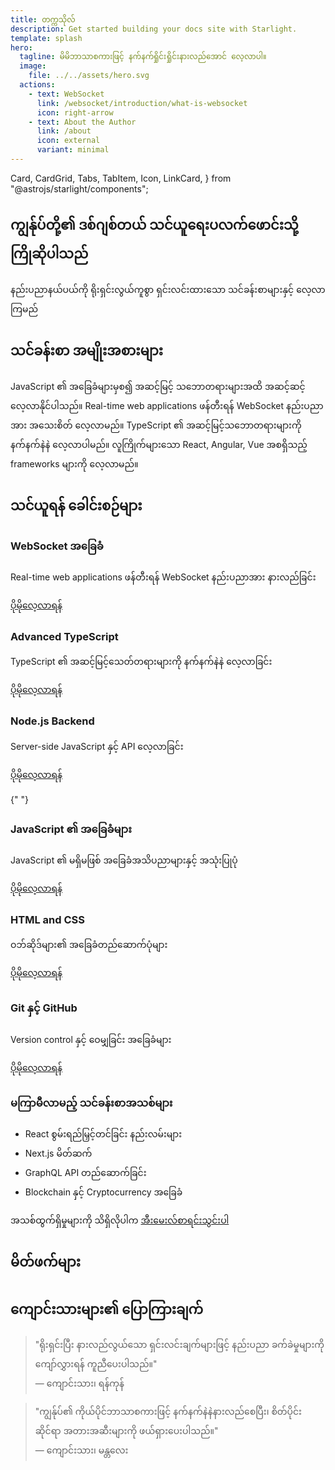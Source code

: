 ```yaml
---
title: တက္ကသိုလ်
description: Get started building your docs site with Starlight.
template: splash
hero:
  tagline: မိမိဘာသာစကားဖြင့် နက်နက်ရှိုင်းရှိုင်းနားလည်အောင် လေ့လာပါ။
  image:
    file: ../../assets/hero.svg
  actions:
    - text: WebSocket
      link: /websocket/introduction/what-is-websocket
      icon: right-arrow
    - text: About the Author
      link: /about
      icon: external
      variant: minimal
---
```


  Card,
  CardGrid,
  Tabs,
  TabItem,
  Icon,
  LinkCard,
} from "@astrojs/starlight/components";


<div class="hero-grid-background">
  <div class="grid-container">
    <div class="grid"></div>
  </div>
</div>

<div class="welcome-message">
  <h2>
    <Icon name="open-book" size="1.4em" />
    <span>ကျွန်ုပ်တို့၏ ဒစ်ဂျစ်တယ် သင်ယူရေးပလက်ဖောင်းသို့ ကြိုဆိုပါသည်</span>
  </h2>
  <p>
    နည်းပညာနယ်ပယ်ကို ရိုးရှင်းလွယ်ကူစွာ ရှင်းလင်းထားသော သင်ခန်းစာများနှင့်
    လေ့လာကြမည်
  </p>
</div>

## သင်ခန်းစာ အမျိုးအစားများ

<div class="featured-categories">
  <CardGrid stagger>
    <Card title="အခြေခံ JavaScript" icon="pencil">
      JavaScript ၏ အခြေခံများမှစ၍ အဆင့်မြင့် သဘောတရားများအထိ အဆင့်ဆင့်
      လေ့လာနိုင်ပါသည်။
    </Card>
    <Card title="WebSocket နည်းပညာ" icon="setting">
      Real-time web applications ဖန်တီးရန် WebSocket နည်းပညာအား အသေးစိတ်
      လေ့လာမည်။
    </Card>
    <Card title="TypeScript အဆင့်မြင့်" icon="add-document">
      TypeScript ၏ အဆင့်မြင့်သဘောတရားများကို နက်နက်နဲနဲ လေ့လာပါမည်။
    </Card>
    <Card title="Frontend Frameworks" icon="open-book">
      လူကြိုက်များသော React, Angular, Vue အစရှိသည့် frameworks များကို လေ့လာမည်။
    </Card>
  </CardGrid>
</div>

## သင်ယူရန် ခေါင်းစဉ်များ

<Tabs>
  <TabItem label="လူကြိုက်များဆုံး" icon='star'>
    <div class="popular-topics">
      <div class="topic-card">
        <Icon name="rocket" size="2.5rem" />
        <h3>WebSocket အခြေခံ</h3>
        <p>Real-time web applications ဖန်တီးရန် WebSocket နည်းပညာအား နားလည်ခြင်း</p>
        <a href="/websocket/introduction/what-is-websocket" class="learn-more">
          <span>ပိုမိုလေ့လာရန်</span> <Icon name="right-arrow" size="1.2em" />
        </a>
      </div>
      <div class="topic-card">
        <Icon name="puzzle" size="2.5rem" />
        <h3>Advanced TypeScript</h3>
        <p>TypeScript ၏ အဆင့်မြင့်သေတ်တရားများကို နက်နက်နဲနဲ လေ့လာခြင်း</p>
        <a href="/advanced-typescript/why-is-advanced-ts-needed/why-advanced-typescript" class="learn-more">
          <span>ပိုမိုလေ့လာရန်</span> <Icon name="right-arrow" size="1.2em" />
        </a>
      </div>
      <div class="topic-card">
        <Icon name="seti:nodejs" size="2.5rem" />
        <h3>Node.js Backend</h3>
        <p>Server-side JavaScript နှင့် API လေ့လာခြင်း</p>
        <a href="#" class="learn-more">
          <span>ပိုမိုလေ့လာရန်</span> <Icon name="right-arrow" size="1.2em" />
        </a>
      </div>
    </div>
  </TabItem>

{" "}

<TabItem label="အခြေခံများ" icon="seti:plan">
  <div class="popular-topics">
    <div class="topic-card">
      <Icon name="javascript" size="2.5rem" />
      <h3>JavaScript ၏ အခြေခံများ</h3>
      <p>JavaScript ၏ မရှိမဖြစ် အခြေခံအသိပညာများနှင့် အသုံးပြုပုံ</p>
      <a href="#" class="learn-more">
        <span>ပိုမိုလေ့လာရန်</span> <Icon name="right-arrow" size="1.2em" />
      </a>
    </div>
    <div class="topic-card">
      <Icon name="document" size="2.5rem" />
      <h3>HTML and CSS</h3>
      <p>ဝဘ်ဆိုဒ်များ၏ အခြေခံတည်ဆောက်ပုံများ</p>
      <a href="#" class="learn-more">
        <span>ပိုမိုလေ့လာရန်</span> <Icon name="right-arrow" size="1.2em" />
      </a>
    </div>
    <div class="topic-card">
      <Icon name="github" size="2.5rem" />
      <h3>Git နှင့် GitHub</h3>
      <p>Version control နှင့် ဝေမျှခြင်း အခြေခံများ</p>
      <a href="#" class="learn-more">
        <span>ပိုမိုလေ့လာရန်</span> <Icon name="right-arrow" size="1.2em" />
      </a>
    </div>
  </div>
</TabItem>

  <TabItem label="မကြာမီလာမည်" icon='approve-check'>
    <div class="coming-soon">
      <Icon name="rocket" size="3rem" />
      <h3>မကြာမီလာမည့် သင်ခန်းစာအသစ်များ</h3>
      <ul>
        <li><Icon name="star" size="1.2em" /> React စွမ်းရည်မြှင့်တင်ခြင်း နည်းလမ်းများ</li>
        <li><Icon name="star" size="1.2em" /> Next.js မိတ်ဆက်</li>
        <li><Icon name="star" size="1.2em" /> GraphQL API တည်ဆောက်ခြင်း</li>
        <li><Icon name="star" size="1.2em" /> Blockchain နှင့် Cryptocurrency အခြေခံ</li>
      </ul>
      <div class="notification-box">
        <Icon name="notification" size="1.5em" />
        <p>အသစ်ထွက်ရှိမှုများကို သိရှိလိုပါက <a href="#">အီးမေးလ်စာရင်းသွင်းပါ</a></p>
      </div>
    </div>
  </TabItem>
</Tabs>

## မိတ်ဖက်များ

<div class="partners">
  <LinkCard
    title="Discord"
    description="ကျွန်ုပ်တို့၏ Discord ကို လာရောက်ပါဝင်ပါ"
    href="#"
    icon="discord"
  />
  <LinkCard
    title="GitHub"
    description="GitHub တွင် ပံ့ပိုးကူညီပါ"
    href="#"
    icon="github"
  />
  <LinkCard
    title="Twitter"
    description="Twitter တွင် follow လိုက်ပါ"
    href="#"
    icon="twitter"
  />
</div>

<div class="testimonials">
  <h2>
    <Icon name="star" size="1.2em" />
    <span>ကျောင်းသားများ၏ ပြောကြားချက်</span>
  </h2>
  <div class="quotes">
    <blockquote>
      "ရိုးရှင်းပြီး နားလည်လွယ်သော ရှင်းလင်းချက်များဖြင့် နည်းပညာ
      ခက်ခဲမှုများကို ကျော်လွှားရန် ကူညီပေးပါသည်။"
      <footer>— ကျောင်းသား၊ ရန်ကုန်</footer>
    </blockquote>
    <blockquote>
      "ကျွန်ုပ်၏ ကိုယ်ပိုင်ဘာသာစကားဖြင့် နက်နက်နဲနဲနားလည်စေပြီး၊
      စိတ်ပိုင်းဆိုင်ရာ အတားအဆီးများကို ဖယ်ရှားပေးပါသည်။"
      <footer>— ကျောင်းသား၊ မန္တလေး</footer>
    </blockquote>
  </div>
</div>

<style>{`
  :root {
    --grid-line-color: rgba(118, 119, 130, 0.08);
    --accent-gradient: linear-gradient(to bottom right, rgba(var(--sl-color-accent-high), 0.8), rgba(var(--sl-color-accent-low), 0.3));
  }

  /* Hero background grid - Next.js style */
  .hero-grid-background {
    position: absolute;
    width: 100%;
    height: 100vh;
    top: 0;
    left: 0;
    overflow: hidden;
    pointer-events: none;
    z-index: -1;
  }

  .grid-container {
    position: relative;
    width: 100%;
    height: 100%;
  }

  .grid {
    position: absolute;
    top: 50%;
    left: 50%;
    transform: translate(-50%, -50%);
    width: 200%;
    height: 200%;
    background-image:
      linear-gradient(to right, var(--grid-line-color) 1px, transparent 1px),
      linear-gradient(to bottom, var(--grid-line-color) 1px, transparent 1px);
    background-size: 60px 60px;
    mask-image: radial-gradient(circle at center, rgba(0, 0, 0, 1) 20%, rgba(0, 0, 0, 0) 70%);
    -webkit-mask-image: radial-gradient(circle at center, rgba(0, 0, 0, 1) 20%, rgba(0, 0, 0, 0) 70%);
    z-index: -1;
  }

  /* Welcome message */
  .welcome-message {
    margin: 5rem 0 4rem;
    padding: 3rem 2rem;
    border-radius: 1.5rem;
    background: var(--sl-color-bg-offset);
    box-shadow: 0 8px 30px rgba(0, 0, 0, 0.06);
    text-align: center;
    animation: fadeIn 1s ease-out;
    position: relative;
    overflow: hidden;
    border: 1px solid rgba(var(--sl-color-accent), 0.1);
  }

  .welcome-message::before {
    content: '';
    position: absolute;
    top: 0;
    left: 0;
    right: 0;
    bottom: 0;
    background: var(--accent-gradient);
    opacity: 0.1;
    z-index: -1;
  }

  .welcome-message h2 {
    display: flex;
    align-items: center;
    justify-content: center;
    gap: 0.8rem;
    margin-bottom: 1rem;
    font-size: 2rem;
    font-weight: 700;
  }

  .welcome-message p {
    font-size: 1.3rem;
    max-width: 80%;
    margin: 0 auto;
    opacity: 0.9;
    line-height: 1.6;
  }

  /* Featured categories */
  .featured-categories {
    margin: 4rem 0;
  }

  h2, h3 {
    font-weight: 700;
  }

  /* Topic cards */
  .popular-topics {
    display: grid;
    grid-template-columns: repeat(auto-fit, minmax(300px, 1fr));
    gap: 1.8rem;
    margin-top: 2rem;
  }

  .topic-card {
    padding: 2rem;
    border-radius: 1rem;
    background-color: var(--sl-color-bg);
    border: 1px solid var(--sl-color-border);
    box-shadow: 0 4px 20px rgba(0, 0, 0, 0.04);
    transition: all 0.3s ease;
    display: flex;
    flex-direction: column;
    height: 100%;
    min-height: 220px;
  }

  .topic-card:hover {
    transform: translateY(-5px);
    box-shadow: 0 10px 25px rgba(0, 0, 0, 0.08);
    border-color: rgba(var(--sl-color-accent), 0.3);
  }

  .topic-card h3 {
    margin: 1.2rem 0 0.8rem;
    font-size: 1.5rem;
  }

  .topic-card p {
    margin-bottom: 1.5rem;
    flex-grow: 1;
    opacity: 0.85;
    line-height: 1.6;
  }

  .learn-more {
    display: flex;
    align-items: center;
    gap: 0.5rem;
    color: var(--sl-color-accent);
    font-weight: 600;
    text-decoration: none;
    margin-top: auto;
    transition: all 0.2s ease;
    padding: 0.5rem 0;
    width: fit-content;
  }

  .learn-more:hover {
    gap: 0.8rem;
    filter: brightness(1.1);
  }

  /* Coming soon section */
  .coming-soon {
    padding: 3rem;
    border-radius: 1rem;
    background-color: var(--sl-color-bg);
    border: 1px solid var(--sl-color-border);
    display: flex;
    flex-direction: column;
    align-items: center;
    text-align: center;
    margin-top: 2rem;
    box-shadow: 0 4px 20px rgba(0, 0, 0, 0.04);
  }

  .coming-soon h3 {
    margin: 1.5rem 0 2rem;
    font-size: 1.8rem;
  }

  .coming-soon ul {
    display: grid;
    grid-template-columns: repeat(auto-fit, minmax(250px, 1fr));
    gap: 1.2rem;
    width: 100%;
    list-style-type: none;
    padding: 0;
    margin: 0 0 2.5rem;
    text-align: left;
  }

  .coming-soon li {
    display: flex;
    align-items: center;
    gap: 0.7rem;
    padding: 1rem 1.5rem;
    background-color: var(--sl-color-bg-offset);
    border-radius: 0.8rem;
    font-weight: 500;
    transition: transform 0.2s ease;
  }

  .coming-soon li:hover {
    transform: translateX(5px);
  }

  .notification-box {
    display: flex;
    align-items: center;
    gap: 1rem;
    padding: 1.2rem 2rem;
    background-color: var(--sl-color-accent-low);
    border-radius: 0.8rem;
    width: fit-content;
  }

  .notification-box a {
    color: var(--sl-color-accent-high);
    font-weight: 600;
    text-decoration: underline;
    text-underline-offset: 3px;
  }

  .notification-box a:hover {
    text-decoration-thickness: 2px;
  }

  /* Partners section */
  .partners {
    display: grid;
    grid-template-columns: repeat(auto-fit, minmax(280px, 1fr));
    gap: 1.5rem;
    margin: 3rem 0;
  }

  /* Testimonials */
  .testimonials {
    margin: 5rem 0 3rem;
    animation: fadeIn 1s ease-out;
    animation-delay: 0.5s;
    opacity: 0;
    animation-fill-mode: forwards;
  }

  .testimonials h2 {
    display: flex;
    align-items: center;
    gap: 0.8rem;
    margin-bottom: 2.5rem;
    font-size: 1.8rem;
    text-align: center;
    justify-content: center;
  }

  .quotes {
    display: grid;
    grid-template-columns: repeat(auto-fit, minmax(320px, 1fr));
    gap: 2.5rem;
  }

  blockquote {
    position: relative;
    padding: 2rem 2.5rem;
    background-color: var(--sl-color-bg);
    border-left: 4px solid var(--sl-color-accent);
    border-radius: 0.8rem;
    box-shadow: 0 4px 20px rgba(0, 0, 0, 0.05);
    font-style: italic;
    line-height: 1.6;
  }

  blockquote::before {
    content: '"';
    position: absolute;
    top: 0;
    left: 1rem;
    font-size: 3.5rem;
    color: var(--sl-color-accent-low);
    line-height: 1;
    opacity: 0.6;
  }

  blockquote footer {
    margin-top: 1.2rem;
    text-align: right;
    font-weight: 600;
    font-style: normal;
    opacity: 0.8;
  }

  @keyframes fadeIn {
    from { opacity: 0; transform: translateY(20px); }
    to { opacity: 1; transform: translateY(0); }
  }

  /* Responsive adjustments */
  @media (max-width: 768px) {
    .welcome-message {
      padding: 2rem 1.5rem;
      margin-top: 3rem;
    }

    .welcome-message p {
      max-width: 100%;
      font-size: 1.1rem;
    }

    .welcome-message h2 {
      font-size: 1.6rem;
    }

    .quotes {
      grid-template-columns: 1fr;
    }

    .topic-card {
      padding: 1.5rem;
    }

    .coming-soon {
      padding: 2rem 1.5rem;
    }

    .coming-soon ul {
      grid-template-columns: 1fr;
    }

    .grid {
      background-size: 40px 40px;
    }
  }
  `}</style>

<Analytics />
